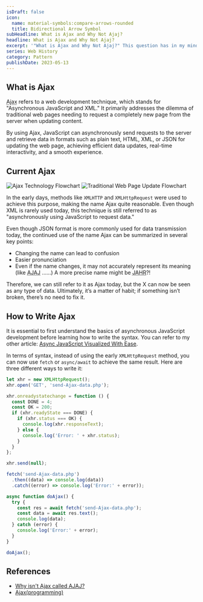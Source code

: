 ```yaml
---
isDraft: false
icon:
  name: material-symbols:compare-arrows-rounded
  title: Bidirectional Arrow Symbol
subHeadline: What is Ajax and Why Not Ajaj?
headline: What is Ajax and Why Not Ajaj?
excerpt: '"What is Ajax and Why Not Ajaj?" This question has in my mind for a long time. After some research, I wrote this article about the history of Ajax'
series: Web History
category: Pattern
publishDate: 2023-05-13
---
```


## What is Ajax

<abbr title="Asynchronous JavaScript And XML">Ajax</abbr> refers to a web development technique, which stands for "Asynchronous
JavaScript and XML." It primarily addresses the dilemma of traditional web pages needing to request a completely new page
from the server when updating content.

By using Ajax, JavaScript can asynchronously send requests to the server and retrieve data in formats such as plain text, HTML, XML, or JSON for updating the web page, achieving efficient data updates, real-time interactivity, and a smooth experience.

## Current Ajax

![Ajax Technology Flowchart](./ajax.webp)
![Traditional Web Page Update Flowchart](./conventional.webp)

In the early days, methods like `XMLHTTP` and `XMLHttpRequest` were used to achieve this purpose, making the name Ajax quite reasonable. Even though XML is rarely used today, this technique is still referred to as "asynchronously using JavaScript to request data."

Even though JSON format is more commonly used for data transmission today, the continued use of the name Ajax can be summarized in several key points:

- Changing the name can lead to confusion
- Easier pronunciation
- Even if the name changes, it may not accurately represent its meaning (like <abbr title="Asynchronous JavaScript And JSON">AJAJ</abbr> ……) A more precise name might be <abbr title="Asynchronous JavaScript Http Request">JAHR</abbr>?!

Therefore, we can still refer to it as Ajax today, but the X can now be seen as any type of data. Ultimately, it’s a matter of habit; if something isn’t broken, there’s no need to fix it.

## How to Write Ajax

It is essential to first understand the basics of asynchronous JavaScript development before learning how to write the syntax. You can refer to my other article: [Async JavaScript Visualized With Ease](/post/async-javascript-visualized-with-ease/).

In terms of syntax, instead of using the early `XMLHttpRequest` method, you can now use `fetch` or `async/await` to achieve the same result. Here are three different ways to write it:

```js
let xhr = new XMLHttpRequest();
xhr.open('GET', 'send-Ajax-data.php');

xhr.onreadystatechange = function () {
  const DONE = 4;
  const OK = 200;
  if (xhr.readyState === DONE) {
    if (xhr.status === OK) {
      console.log(xhr.responseText);
    } else {
      console.log('Error: ' + xhr.status);
    }
  }
};

xhr.send(null);
```

```js
fetch('send-Ajax-data.php')
  .then((data) => console.log(data))
  .catch((error) => console.log('Error:' + error));
```

```js
async function doAjax() {
  try {
    const res = await fetch('send-Ajax-data.php');
    const data = await res.text();
    console.log(data);
  } catch (error) {
    console.log('Error:' + error);
  }
}

doAjax();
```

## References

- [Why isn't Ajax called AJAJ?](https://www.quora.com/Why-isnt-Ajax-called-AJAJ)
- [Ajax(programming)](<https://en.wikipedia.org/wiki/Ajax_(programming)>)
